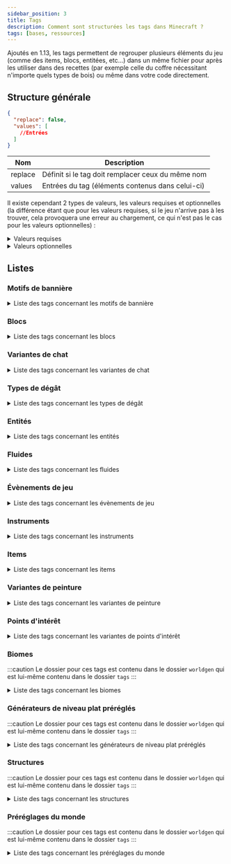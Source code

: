 ```yaml
---
sidebar_position: 3
title: Tags
description: Comment sont structurées les tags dans Minecraft ?
tags: [bases, ressources]
---
```


Ajoutés en 1.13, les tags permettent de regrouper plusieurs éléments du jeu (comme des items, blocs, entitées, etc...) dans un même fichier pour après les utiliser dans des recettes (par exemple celle du coffre nécessitant n'importe quels types de bois) ou même dans votre code directement.

## Structure générale

```json
{
  "replace": false,
  "values": [
    //Entrées
  ]
}
```

| Nom     | Description                                       |
|---------|---------------------------------------------------|
| replace | Définit si le tag doit remplacer ceux du même nom |
| values  | Entrées du tag (éléments contenus dans celui-ci)  |

Il existe cependant 2 types de valeurs, les valeurs requises et optionnelles (la différence étant que pour les valeurs requises, si le jeu n'arrive pas à les trouver, cela provoquera une erreur au chargement, ce qui n'est pas le cas pour les valeurs optionnelles) :
<details>
  <summary>Valeurs requises</summary>

Celle-ci peuvent prendre 2 valeurs, soit un identifiant faisant référence à un élément du jeu, soit un identifiant faisant référence à un tag (précédé d'un `#`).

```json
"minecraft:diamond_block"
```

```json
"#minecraft:stone_bricks"
```
  
</details>

<details>
  <summary>Valeurs optionnelles</summary>

Celle-ci peuvent prendre 2 valeurs au niveau du champ `ìd`, soit un identifiant faisant référence à un élément du jeu, soit un identifiant faisant référence à un tag (précédé d'un `#`). Le champ `required` permet quant à lui de définir si l'entrée est requise ou non (dans le cas d'une entrée optionnelle il faudrat le définir sur `false`).

```json
{
  "id": "minecraft:diamond_block",
  "required": false
}
```

```json
{
  "id": "#minecraft:stone_bricks",
  "required": false
}
```

</details>

## Listes

### Motifs de bannière

<details>

<summary>Liste des tags concernant les motifs de bannière</summary>

| Identifiant            | Description                                                                  |
|------------------------|------------------------------------------------------------------------------|
| `pattern_item/creeper` | Liste des motifs qui peuvent être fabriqués en utilisant le motif de creeper |
| `pattern_item/flower`  | Liste des motifs qui peuvent être fabriqués en utilisant le motif de fleur   |
| `pattern_item/globe`   | Liste des motifs qui peuvent être fabriqués en utilisant le motif de globe   |
| `pattern_item/mojang`  | Liste des motifs qui peuvent être fabriqués en utilisant le motif de Mojang  |
| `pattern_item/piglin`  | Liste des motifs qui peuvent être fabriqués en utilisant le motif de Piglin  |
| `pattern_item/skull`   | Liste des motifs qui peuvent être fabriqués en utilisant le motif de crâne   |
| `no_item_required`     | Liste des motifs qui peuvent être fabriqués sans aucun item                  |

</details>

### Blocs

<details>
<summary>Liste des tags concernant les blocs</summary>

| Identifiant                                | Description                                                                                                                                                                   |
|--------------------------------------------|-------------------------------------------------------------------------------------------------------------------------------------------------------------------------------|
| `mineable/axe`                             | Liste des blocs pouvant être miné efficacement avec une hache                                                                                                                 |
| `mineable/hoe`                             | Liste des blocs pouvant être miné efficacement avec une houe                                                                                                                  |
| `mineable/pickaxe`                         | Liste des blocs pouvant être miné efficacement avec une pioche                                                                                                                |
| `mineable/shovel`                          | Liste des blocs pouvant être miné efficacement avec une pelle                                                                                                                 |
| `acacia_logs`                              | Liste des blocs qui sont des buches d'acacia                                                                                                                                  |
| `all_hanging_signs`                        | Liste des blocs qui sont des pancartes suspendues (que ce soit au mur ou sous un bloc)                                                                                        |
| `all_signs`                                | Liste des blocs qui sont des pancartes (de tous types)                                                                                                                        |
| `ancient_city_replaceable`                 | Liste des blocs remplaçables par les cités antiques                                                                                                                           |
| `animals_spawnable_on`                     | Liste des blocs sur lesquels les animaux peuvent apparaître                                                                                                                   |
| `anvil`                                    | Liste des blocs qui sont des enclumes                                                                                                                                         |
| `axolotls_spawnable_on`                    | Liste des blocs sur lesquels les axolotls peuvent apparaître                                                                                                                  |
| `azalea_grows_on`                          | Liste des blocs sur lesquels les arbres d'azalées peuvent pousser                                                                                                             |
| `azalea_root_replaceable`                  | Liste des blocs qui peuvent être remplacé par les racines des azalées                                                                                                         |
| `bamboo_blocks`                            | Liste des blocs qui sont des blocs de bambou                                                                                                                                  |
| `bamboo_plantable_on`                      | Liste des blocs où le bambou peut être planté                                                                                                                                 |
| `banners`                                  | Liste des blocs qui sont des bannières                                                                                                                                        |
| `base_stone_nether`                        | Liste des blocs qui peuvent être remplacés par des ressources (par exemple des minerais) de la dimension du Nether                                                            |
| `base_stone_overworld`                     | Liste des blocs qui peuvent être remplacés par des ressources (par exemple des minerais) du monde normal                                                                      |
| `beacon_base_blocks`                       | Liste des blocs qui peuvent activer une balise selon une structure prédéfinie                                                                                                 |
| `beds`                                     | Liste des blocs qui sont des lits                                                                                                                                             |
| `beehives`                                 | Liste des blocs qui sont des ruches                                                                                                                                           |
| `bee_growables`                            | Liste des blocs qui réagissent au pollen des abeilles pour pousser plus rapidement                                                                                            |
| `big_dripleaf_placeable`                   | Liste des blocs qui peuvent servir de base pour les grandes foliogoutte                                                                                                       |
| `birch_logs`                               | Liste des blocs qui sont des buches de bouleau                                                                                                                                |
| `buttons`                                  | Liste des blocs qui sont des boutons                                                                                                                                          |
| `campfires`                                | Liste des blocs qui sont des feux de camp                                                                                                                                     |
| `candles`                                  | Liste des blocs qui sont des bougies                                                                                                                                          |
| `candle_cakes`                             | Liste des blocs qui sont des gâteaux avec une bougie                                                                                                                          |
| `cauldrons`                                | Liste des blocs qui sont des chaudrons                                                                                                                                        |
| `cave_vines`                               | Liste des blocs qui sont des lianes des cavernes                                                                                                                              |
| `ceiling_hanging_signs`                    | Liste des blocs qui sont des pancartes suspendues en dessous d'un bloc                                                                                                        |
| `cherry_logs`                              | Liste des blocs qui sont des bûches de cerisier                                                                                                                               |
| `climbable`                                | Liste des blocs qui sont escaladables                                                                                                                                         |
| `coal_ores`                                | Liste des blocs qui sont des minerais de charbon                                                                                                                              |
| `completes_find_tree_tutorial`             | Liste des blocs qui, quand ils sont cassés, permettent de compléter le tutoriel `find_tree`                                                                                   |
| `convertable_to_mud`                       | Liste des blocs qui peuvent être convertis en boue                                                                                                                            |
| `copper_ores`                              | Liste des blocs qui sont des minerais de cuivre                                                                                                                               |
| `corals`                                   | Liste des blocs qui sont des coraux (en général)                                                                                                                              |
| `coral_blocks`                             | Liste des blocs qui sont des coraux (blocs)                                                                                                                                   |
| `coral_plants`                             | Liste des blocs qui sont des coraux (plantes)                                                                                                                                 |
| `crimson_stems`                            | Liste des blocs qui sont des tiges carmins                                                                                                                                    |
| `crops`                                    | Liste des blocs qui sont des cultures                                                                                                                                         |
| `crystal_sound_blocks`                     | Liste des blocs qui émettent le son "amethyst block chime" de manière répétée pendant un court laps de temps après avoir été piétinés  ( le volume diminuant progressivement) |
| `dampens_vibrations`                       | Liste des blocs absorbant les vibrations qui le touchent                                                                                                                      |
| `dark_oak_logs`                            | Liste des blocs qui sont des buches de bois sombre                                                                                                                            |
| `dead_bush_may_place_on`                   | Liste des blocs sur lesquelles les arbustes morts peuvent pousser                                                                                                             |
| `deepslate_ore_replaceables`               | Liste des blocs pouvant être remplacés par des minerais des profondeurs                                                                                                       |
| `diamond_ores`                             | Liste des blocs qui sont des minerais de diamant                                                                                                                              |
| `dirt`                                     | Liste des blocs qui sont de la terre                                                                                                                                          |
| `doors`                                    | Liste des blocs qui sont des portes                                                                                                                                           |
| `dragon_immune`                            | Liste des blocs qui sont immunisés contre le dragon                                                                                                                           |
| `dragon_transparent`                       | Liste des blocs qui peuvent être traversés par le dragon sans les détruire                                                                                                    |
| `dripstone_replaceable_blocks`             | Liste des blocs pouvant être remplacés par des blocs de spéléothème                                                                                                           |
| `emerald_ores`                             | Liste des blocs qui sont des minerais d'émeraude                                                                                                                              |
| `enchantment_power_provider`               | Liste des blocs qui alimentent la table d'enchantement                                                                                                                        |
| `enchantment_power_transmitter`            | Liste des blocs qui autorisés entre la table d'enchantement et ceux lui fournissant de l'énergie                                                                              |
| `enderman_holdable`                        | Liste des blocs pouvant être récupérés par des enderman                                                                                                                       |
| `fall_damage_resetting`                    | Liste des blocs qui réinitialisent les dégâts de chute d'un joueur                                                                                                            |
| `features_cannot_replace`                  | Liste des blocs ne peuvent pas être remplacés par des éléments générés                                                                                                        |
| `fences`                                   | Liste des blocs qui sont des barrières                                                                                                                                        |
| `fence_gates`                              | Liste des blocs qui sont des portillons                                                                                                                                       |
| `fire`                                     | Liste des blocs qui sont du feu                                                                                                                                               |
| `flowers`                                  | Liste des blocs qui sont des fleurs                                                                                                                                           |
| `flower_pots`                              | Liste des blocs qui sont des fleurs dans des pots                                                                                                                             |
| `foxes_spawnable_on`                       | Liste des blocs sur lesquels les loups peuvent apparaître                                                                                                                     |
| `frogs_spawnable_on`                       | Liste des blocs sur lesquels les grenouilles peuvent apparaître                                                                                                               |
| `frog_prefer_jump_to`                      | Liste des blocs sur lesquels les grenouilles préfèrent sauter                                                                                                                 |
| `geode_invalid_blocks`                     | Liste des blocs qui empêchent les géodes de se générer                                                                                                                        |
| `goats_spawnable_on`                       | Liste des blocs sur lesquels les chèvres peuvent apparaître                                                                                                                   |
| `gold_ores`                                | Liste des blocs qui sont des minerais d'or                                                                                                                                    |
| `guarded_by_piglins`                       | Liste des blocs qui rendent hostile les Piglin's quand ils sont cassés ou ouvert (pour ceux le pouvant)                                                                       |
| `hoglin_repellents`                        | Liste des blocs qui font fuir les hoglin's                                                                                                                                    |
| `ice`                                      | Liste des blocs qui sont de la glace                                                                                                                                          |
| `impermeable`                              | Liste des blocs qui ne laissent pas passer les fluides ou le miel                                                                                                             |
| `infiniburn_end`                           | Liste des blocs qui peuvent rester en feu éternellement dans la dimension de l'Ender                                                                                          |
| `infiniburn_nether`                        | Liste des blocs qui peuvent rester en feu éternellement dans la dimension du Nether                                                                                           |
| `infiniburn_overworld`                     | Liste des blocs qui peuvent rester en feu éternellement dans le monde normal                                                                                                  |
| `inside_step_sound_blocks`                 | Liste des blocs jouant le son de pas quand une entité marche à l'intérieur                                                                                                    |
| `invalid_spawn_inside`                     | Liste des blocs où le joueur ne peut apparaitre à l'intérieur                                                                                                                 |
| `iron_ores`                                | Liste des blocs qui sont des minerais de fer                                                                                                                                  |
| `jungle_logs`                              | Liste des blocs qui sont des buches de bois de la jungle                                                                                                                      |
| `lapis_ores`                               | Liste des blocs qui sont des minerais de lapis lazuli                                                                                                                         |
| `lava_pool_stone_cannot_replace`           | Liste des blocs qui ne peuvent pas être remplacé par la génération d'un lac de lave                                                                                           |
| `leaves`                                   | Liste des blocs qui sont des feuilles                                                                                                                                         |
| `logs`                                     | Liste des blocs qui sont des buches                                                                                                                                           |
| `logs_that_burn`                           | Liste des blocs de buche qui sont inflammables                                                                                                                                |
| `lush_ground_replaceable`                  | Liste des blocs qui seront remplacés par de la terre racineuse                                                                                                                |
| `maintains_farmland`                       | Liste des blocs qui peuvent être placés sur de la terre labourée, empêchant cette dernière de se transformer en terre lorsqu'elle n'est pas hydratée                          |
| `mangrove_logs`                            | Liste des blocs qui sont des buches en palétuvier                                                                                                                             |
| `mangrove_logs_can_grow_through`           | Liste des blocs qui peuvent être traversés par le tronc d'un palétuvier quand il pousse                                                                                       |
| `mangrove_roots_can_grow_through`          | Liste des blocs qui peuvent être traversés par les racines d'un palétuvier quand il pousse                                                                                    |
| `mooshrooms_spawnable_on`                  | Liste des blocs sur lesquels les vaches champignon peuvent apparaître                                                                                                         |
| `moss_replaceable`                         | Liste des blocs qui peuvent être remplacés par des blocs de mousse lorsque de la poudre d'os a été appliquée à un bloc de mousse voisin                                       |
| `mushroom_grow_block`                      | Liste des blocs sur lesquels les champignons peuvent être placés ou se propager                                                                                               |
| `needs_diamond_tool`                       | Liste des blocs nécessitant un outil en diamant pour être récolté                                                                                                             |
| `needs_iron_tool`                          | Liste des blocs nécessitant un outil en fer pour être récolté                                                                                                                 |
| `needs_stone_tool`                         | Liste des blocs nécessitant un outil en pierre pour être récolté                                                                                                              |
| `nether_carver_replaceables`               | Liste des blocs qui peuvent être détruit par le générateur de monde pour y creuser des grottes dans le Nether                                                                 |
| `nylium`                                   | Liste des blocs qui sont des blocs de nylium                                                                                                                                  |
| `oak_logs`                                 | Liste des blocs qui sont des buches de bois de chêne                                                                                                                          |
| `occludes_vibration_signals`               | Liste des blocs qui empêchent les capteurs sculk d'entendre les vibrations si le bloc se trouve entre le capteur et la vibration                                              |
| `overworld_carver_replaceables`            | Liste des blocs qui peuvent être détruit par le générateur de monde pour y creuser des grottes dans le monde normal                                                           |
| `overworld_natural_logs`                   | Liste des blocs de tronc d'arbre naturellement présent dans le monde normal                                                                                                   |
| `parrots_spawnable_on`                     | Liste des blocs sur lesquels les perroquets peuvent apparaître                                                                                                                |
| `piglin_repellents`                        | Liste des blocs qui font fuir les piglin's                                                                                                                                    |
| `planks`                                   | Liste des blocs qui sont des planches                                                                                                                                         |
| `polar_bears_spawnable_on_in_frozen_ocean` | Liste des blocs sur lesquels les ours polaires peuvent apparaître dans des biomes d'océan gelé                                                                                |
| `portals`                                  | Liste des blocs qui sont des portails                                                                                                                                         |
| `pressure_plates`                          | Liste des blocs qui sont des plaques de pression                                                                                                                              |
| `prevent_mob_spawning_inside`              | Liste des blocs empêchent les monstres d'apparaître à l'intérieur de ceux-ci                                                                                                  |
| `rabbits_spawnable_on`                     | Liste des blocs sur lesquels les lapins peuvent apparaître                                                                                                                    |
| `rails`                                    | Liste des blocs qui sont des rails                                                                                                                                            |
| `redstone_ores`                            | Liste des blocs qui sont des minerais de redstone                                                                                                                             |
| `replaceable`                              | Liste des blocs qui sont remplaçables (référence uniquement)                                                                                                                  |
| `replaceable_by_trees`                     | Liste des blocs que les arbres peuvent remplacer lorsqu'ils grandissent                                                                                                       |
| `sand`                                     | Liste des blocs qui sont du sable                                                                                                                                             |
| `saplings`                                 | Liste des blocs qui sont des pousses d'arbre                                                                                                                                  |
| `sculk_replaceable`                        | Liste des blocs qui peuvent être remplacé par des blocs de la familles des sculks lors de la génération du sculls                                                             |
| `sculk_replaceable_world_gen`              | Liste des blocs qui peuvent être remplacé par des blocs de la familles des sculks lors de la génération du sculls par le générateur de monde                                  |
| `shulker_boxes`                            | Liste des blocs qui sont des boites de shulker                                                                                                                                |
| `signs`                                    | Liste des blocs qui sont des panneaux                                                                                                                                         |
| `slabs`                                    | Liste des blocs qui sont des dalles                                                                                                                                           |
| `small_dripleaf_placeable`                 | Liste des blocs sur lesquels il est possible de placer les petites foliogoutes                                                                                                |
| `small_flowers`                            | Liste des blocs qui sont des petites fleurs                                                                                                                                   |
| `smelts_to_glass`                          | Liste des blocs qui peuvent être cuits pour obtenir du verre                                                                                                                  |
| `snaps_goat_horn`                          | Liste des blocs qui cassent une corne aux chèvres quand elles chargent dedans                                                                                                 |
| `sniffer_diggable_block`                   | Liste des blocs dans lesquels les renifleurs sont autorisés à creuser                                                                                                         |
| `sniffer_egg_hatch_boost`                  | Liste des blocs sur lesquels les œufs de renifleurs éclosent plus rapidement.                                                                                                 |
| `snow`                                     | Liste des blocs qui sont de la neige                                                                                                                                          |
| `snow_layer_cannot_survive_on`             | Liste des blocs sur lesquels les couches de neige ne peuvent pas survivre                                                                                                     |
| `snow_layer_can_survive_on`                | Liste des blocs sur lesquels les couches de neige peuvent survivre                                                                                                            |
| `soul_fire_base_blocks`                    | Liste des blocs qui peuvent supporter le feu des âmes                                                                                                                         |
| `soul_speed_blocks`                        | Liste des blocs qui donnent un effet de vitesse si jamais un joueur se situe sur l'un d'entre eux avec des bottes ayant l'enchantement _Agilité des âmes_                     |
| `spruce_logs`                              | Liste des blocs qui sont des buches de bois de sapin                                                                                                                          |
| `stairs`                                   | Liste des blocs qui sont des escaliers                                                                                                                                        |
| `standing_signs`                           | Liste des blocs qui sont des panneaux qui sont sur pied                                                                                                                       |
| `stone_bricks`                             | Liste des blocs qui sont des pierres taillées                                                                                                                                 |
| `stone_buttons`                            | Liste des blocs qui sont des boutons en pierre                                                                                                                                |
| `stone_ore_replaceables`                   | Liste des blocs pouvant être remplacés par des minerais                                                                                                                       |
| `stone_pressure_plates`                    | Liste des blocs qui sont des plaques de pression en pierre                                                                                                                    |
| `strider_warm_blocks`                      | Liste des blocs qui ne font pas trembler un strider si jamais il se retrouve dessus                                                                                           |
| `stripped_logs`                            | Liste des blocs qui sont des bûches écorcées                                                                                                                                  |
| `sword_efficient`                          | Liste des blocs qui sont plus rapides à briser avec une épée                                                                                                                  |
| `tall_flowers`                             | Liste des blocs qui sont des fleurs hautes                                                                                                                                    |
| `terracotta`                               | Liste des blocs qui sont de la terre cuite                                                                                                                                    |
| `trail_ruins_replaceable`                  | Liste des blocs que les ruines de sentiers peuvent remplacer lorsque ces dernières sont générées                                                                              |
| `trapdoors`                                | Liste des blocs qui sont des trappes                                                                                                                                          |
| `underwater_bonemeals`                     | Liste des plantes aquatiques qui poussent dans le fond des océans                                                                                                             |
| `unstable_bottom_center`                   | Liste des blocs qui ne peuvent pas supporter les lanternes et les cloches sur leur face inférieure                                                                            |
| `valid_spawn`                              | Liste des blocs qui sont valides pour l'apparition d'un joueur                                                                                                                |
| `vibration_resonators`                     | Liste des blocs qui peuvent être utilisés pour faire résonner les vibrations lorsqu'ils sont placés à côté d'un capteur sculk                                                 |
| `walls`                                    | Liste des blocs qui sont des murets                                                                                                                                           |
| `wall_corals`                              | Liste des blocs qui sont des coraux muraux                                                                                                                                    |
| `wall_hanging_signs`                       | Liste des blocs qui sont des pancartes suspendues au mur                                                                                                                      |
| `wall_post_override`                       | Liste des blocs qui transforment les murs en piliers, même s'ils ne sont pas solides                                                                                          |
| `wall_signs`                               | Liste des blocs qui sont des panneaux accrochés au mur                                                                                                                        |
| `warped_stems`                             | Liste des blocs qui sont des tiges biscornues                                                                                                                                 |
| `wart_blocks`                              | Liste des blocs qui sont des blocs de verrue                                                                                                                                  |
| `wither_immune`                            | Liste des blocs qui sont immunisés contre les explosions du Wither                                                                                                            |
| `wither_summon_base_blocks`                | Liste des blocs utilisables pour faire apparaître le Wither                                                                                                                   |
| `wolves_spawnable_on`                      | Liste des blocs sur lesquels les loups peuvent apparaître                                                                                                                     |
| `wooden_buttons`                           | Liste des blocs qui sont des boutons en bois                                                                                                                                  |
| `wooden_doors`                             | Liste des blocs qui sont des portes en bois                                                                                                                                   |
| `wooden_fences`                            | Liste des blocs qui sont des barrières en bois                                                                                                                                |
| `wooden_pressure_plates`                   | Liste des blocs qui sont des plaques de pression en bois                                                                                                                      |
| `wooden_slabs`                             | Liste des blocs qui sont des dalles en bois                                                                                                                                   |
| `wooden_stairs`                            | Liste des blocs qui sont des escaliers en bois                                                                                                                                |
| `wooden_trapdoors`                         | Liste des blocs qui sont des trappes en bois                                                                                                                                  |
| `wool`                                     | Liste des blocs qui sont des laines                                                                                                                                           |
| `wool_carpets`                             | Liste des blocs qui sont des tapis de laine                                                                                                                                   |

</details>

### Variantes de chat

<details>

<summary>Liste des tags concernant les variantes de chat</summary>

| Identifiant        | Description                                                     |
|--------------------|-----------------------------------------------------------------|
| `default_spawns`   | Liste des variantes de chat pouvant apparaitre naturellement    |
| `full_moon_spawns` | Liste des variantes de chat pouvant apparaitre à la pleine lune |

</details>

### Types de dégât

<details>
    
<summary>Liste des tags concernant les types de dégât</summary>
    
| Identifiant                    | Description                                                                                                                                                            |
|--------------------------------|------------------------------------------------------------------------------------------------------------------------------------------------------------------------|
| `always_hurts_ender_dragons`   | Liste des types de dégâts qui touchent l'Ender Dragon à coup sûr (même si ces derniers ne sont pas source d'un joueur)                                                 |
| `always_most_significant_fall` | Liste des types de dégâts qui sont des chutes tuant à coup sûr                                                                                                         |
| `always_triggers_silverfish`   | Liste des types de dégâts qui réveillent à coup sûr un poisson d'argent (_silverfish_) quand un autre subit des dégâts dun même type                                   |
| `avoids_guardian_thorns`       | Liste des types de dégâts qui ne tiennent pas des dégâts provoqués en retour par les épines d'un gardien (l'entité à la source du dégât ne sera pas blessée en retour) |
| `burns_armor_stands`           | Liste des types de dégâts qui brulent un porte-armure                                                                                                                  |
| `bypasses_armor`               | Liste des types de dégâts qui ne tiennent pas compte de l'armure                                                                                                       |
| `bypasses_cooldown`            | Liste des types de dégâts qui ne tiennent pas compte du _cooldown_ (qui rend la cible invincible un court instant après avoir subi un dégât)                           |
| `bypasses_effects`             | Liste des types de dégâts qui ne tiennent pas compte des effets de potions                                                                                             |
| `bypasses_enchantments`        | Liste des types de dégâts ui ne tiennent pas compte des enchantements                                                                                                  |
| `bypasses_invulnerability`     | Liste des types de dégâts qui ne tiennent pas compte de l'invulnérabilité                                                                                              |
| `bypasses_resistance`          | Liste des types de dégâts qui ne tiennent pas compte de la resistance                                                                                                  |
| `bypasses_shield`              | Liste des types de dégâts qui ne tiennent pas compte du bouclier                                                                                                       |
| `damages_helmet`               | Liste des types de dégâts qui endommagent le casque                                                                                                                    |
| `ignites_armor_stands`         | Liste des types de dégâts qui mettent en feu un porte-armure                                                                                                           |
| `is_drowning`                  | Liste des types de dégâts de noyade                                                                                                                                    |
| `is_explosion`                 | Liste des types de dégâts d'explosion                                                                                                                                  |
| `is_fall`                      | Liste des types de dégâts de chute                                                                                                                                     |
| `is_fire`                      | Liste des types de dégâts de feu                                                                                                                                       |
| `is_freezing`                  | Liste des types de dégâts de froid                                                                                                                                     |
| `is_lightning`                 | Liste des types de dégâts causés par la foudre                                                                                                                         |
| `is_projectile`                | Liste des types de dégâts causés par des projectiles                                                                                                                   |
| `no_anger`                     | Liste des types de dégâts qui ne sont pas sources de colère (_aggro_)                                                                                                  |
| `no_impact`                    | Liste des types de dégâts qui ne sont pas sources d'un impact                                                                                                          |
| `witch_resistant_to`           | Liste des types de dégâts auxquels les sorcières sont résistantes                                                                                                      |
| `wither_immune_to`             | Liste des types de dégâts auxquels les Wither sont immunisés                                                                                                           |

</details>

### Entités

<details>

<summary>Liste des tags concernant les entités</summary>

| Identifiant                  | Description                                                                                                             |
|------------------------------|-------------------------------------------------------------------------------------------------------------------------|
| `arrows`                     | Liste de toutes les flèches (entités)                                                                                   |
| `axolotl_always_hostiles`    | Liste des entités contre lesquels les axolotls sont toujours hostiles                                                   |
| `axolotl_hunt_targets`       | Liste des entités que les axolotls attaquent                                                                            |
| `beehive_inhabitors`         | Liste des entités qui habitent dans une ruche                                                                           |
| `dismounts_underwater`       | Liste des entités qui forcent le pilote (entité chevauchant l'autre) à descendre quand cette dernière rentre dans l'eau |
| `fall_damage_immune`         | Liste des entités qui sont immunisées contre les dégâts de chute                                                        |
| `freeze_hurts_extra_types`   | Liste des entités qui sont plus sensible au froid et subissent donc des points de dégâts supplémentaires                |
| `freeze_immune_entity_types` | Liste des entités qui ne gèlent pas dans la poudreuse                                                                   |
| `frog_food`                  | Liste des entités qui peuvent être mangées par les grenouilles                                                          |
| `impact_projectiles`         | Liste des entités qui sont des projectiles                                                                              |
| `powder_snow_walkable_mobs`  | Liste des entités qui peuvent marcher sur la poudreuse sans s'enfoncer dedans                                           |
| `raiders`                    | Liste des entités qui composent les raids contre les villages                                                           |
| `skeletons`                  | Liste de tous les types de squelette                                                                                    |

</details>

### Fluides

<details>

<summary>Liste des tags concernant les fluides</summary>

| Identifiant | Description                           |
|-------------|---------------------------------------|
| `lava`      | Liste des fluides qui sont de la lave |
| `water`     | Liste des fluides qui sont de l'eau   |

</details>

### Évènements de jeu

<details>

<summary>Liste des tags concernant les évènements de jeu</summary>

| Identifiant                  | Description                                                                                       |
|------------------------------|---------------------------------------------------------------------------------------------------|
| `allay_can_listen`           | Liste des évènements pouvant être écoutés par les allay's                                         |
| `ignore_vibrations_sneaking` | Liste des évènements considérés comme des vibrations, qui peuvent être masqués en s'accroupissant |
| `shrieker_can_listen`        | Liste des évènements pouvant être écoutés par les _shrieker_'s                                    |
| `vibrations`                 | Liste des évènements considérés comme des vibrations                                              |
| `warden_can_listen`          | Liste des évènements pouvant être écoutés par les warden's                                        |

</details>

### Instruments

<details>

<summary>Liste des tags concernant les instruments</summary>

| Identifiant            | Description                                                                   |
|------------------------|-------------------------------------------------------------------------------|
| `goat_horns`           | Liste des instruments des cornes de chèvres lâchées par des chèvres           |
| `regular_goat_horns`   | Liste des instruments des cornes de chèvres lâchées par des chèvres normales  |
| `screaming_goat_horns` | Liste des instruments des cornes de chèvres lâchées par des chèvres hurlantes |

</details>

### Items

<details>

<summary>Liste des tags concernant les items</summary>

| Identifiant                    | Description                                                                                                                 |
|--------------------------------|-----------------------------------------------------------------------------------------------------------------------------|
| `acacia_logs`                  | Liste de toutes les types de buche en acajou                                                                                |
| `anvil`                        | Liste de tous les types d'enclumes                                                                                          |
| `arrows`                       | Liste de tous les types de flèche                                                                                           |
| `axes`                         | Liste de tous les types d'haches                                                                                            |
| `axolotl_tempt_items`          | Liste des items permettant d'attirer des axolotl                                                                            |
| `banners`                      | Liste de toutes les bannières avec leurs couleurs respective                                                                |
| `bamboo_blocks`                | Liste de tous les types de blocs de bambou                                                                                  |
| `beacon_payment_items`         | Liste des items pouvant être utilisés pour l'activation d'une balise                                                        |
| `beds`                         | Liste de tous les types de lits                                                                                             |
| `birch_logs`                   | Liste de tous les types de troncs en bouleau                                                                                |
| `boats`                        | Liste de tous les types de bateaux                                                                                          |
| `bookshelf_books`              | Liste de tous les types de bibliothèques                                                                                    |
| `buttons`                      | Liste de tous les types de boutons                                                                                          |
| `candles`                      | Liste de tous les types de bougies                                                                                          |
| `cherry_logs`                  | Liste de tous les types de bûche de cerisier                                                                                |
| `chest_boats`                  | Liste de tous les types de bateaux avec coffre                                                                              |
| `cluster_max_harvestables`     | Liste des outils permettant de récolter efficacement de l'améthyste                                                         |
| `coals`                        | Liste de tous les types de charbon                                                                                          |
| `coal_ores`                    | Liste des minerais de charbon                                                                                               |
| `compasses`                    | Liste de tous les types de boussoles                                                                                        |
| `completes_find_tree_tutorial` | Liste des types de blocs permettant de completer le tutoriel `find_tree`                                                    |
| `copper_ores`                  | Liste des minerais de cuivre                                                                                                |
| `creeper_drop_music_discs`     | Liste de tous les disques pouvant être _dropés_ par un creeper quand il est tué par un squelette                            |
| `creeper_igniters`             | Liste de tous les types d'items permettant d'allumer un creeper (pour le faire exploser)                                    |
| `crimson_stems`                | Liste de tous les types de troncs carmins                                                                                   |
| `dampens_vibrations`           | Liste de tous les types de blocs absorbant les vibrations qui le touchent                                                   |
| `dark_oak_logs`                | Liste de tous les types de troncs en chêne noir                                                                             |
| `decorated_pot_ingredients`    | Liste de tous les types d'ingrédients pouvant être utilisés pour fabriquer des vases décorés                                |
| `decorated_pot_sherds`         | Liste de tous les types de tessons permettant de décorer des vases décorés                                                  |
| `diamond_ores`                 | Liste des minerais de diamant                                                                                               |
| `dirt`                         | Liste de tous les types de terre                                                                                            |
| `doors`                        | Liste de tous les types de porte                                                                                            |
| `emerald_ores`                 | Liste des minerais d'émeraude                                                                                               |
| `fences`                       | Liste de tous les types de barrière                                                                                         |
| `fence_gates`                  | Liste de tous les types de portillons                                                                                       |
| `fishes`                       | Liste de tous les types de poissons                                                                                         |
| `flowers`                      | Liste de tous les types de fleurs                                                                                           |
| `fox_food`                     | Liste des items que le renard peut manger                                                                                   |
| `freeze_immune_wearables`      | Liste de tous les item pouvant être portés qui immunisent contre le froid                                                   |
| `gold_ores`                    | Liste des minerais d'or                                                                                                     |
| `hoes`                         | Liste des minerais de faux                                                                                                  |
| `ignored_by_piglin_babies`     | Liste des items ignorés par les bébés piglins                                                                               |
| `hanging_signs`                | Liste de tous les types de pancartes suspendues                                                                             |
| `iron_ores`                    | Liste des minerais de fer                                                                                                   |
| `jungle_logs`                  | Liste de tous les types de troncs en acajou                                                                                 |
| `lapis_ores`                   | Liste des minerais de lapis lazuli                                                                                          |
| `leaves`                       | Liste de tous les types de feuilles                                                                                         |
| `lectern_books`                | Liste de tous les types de livres pouvant être posés sur un pupitre de lecture                                              |
| `logs`                         | Liste de tous les types de troncs (avec ou sans écorse, etc...)                                                             |
| `logs_that_burn`               | Liste des tous les types de troncs combustibles                                                                             |
| `mangrove_logs`                | Liste des tous les types de troncs en palétuvier                                                                            |
| `music_discs`                  | Liste de tous les disques de musique                                                                                        |
| `non_flammable_wood`           | Liste des tous les types de bois non combustibles                                                                           |
| `noteblock_top_instruments`    | Liste des tous les types de blocs qui peuvent être posés au-dessus d'un bloc musical                                        |
| `oak_logs`                     | Liste de tous les types de troncs en chêne                                                                                  |
| `pickaxes`                     | Liste de tous les types de pioches                                                                                          |
| `piglin_food`                  | Liste des items que mangent les piglins                                                                                     |
| `piglin_loved`                 | Liste des items que les Piglins accepte pour faire un échange                                                               |
| `piglin_repellents`            | Liste des items qui repoussent les piglins                                                                                  |
| `planks`                       | Liste de tous les types de planches                                                                                         |
| `rails`                        | Liste de tous les types de rails                                                                                            |
| `redstone_ores`                | Liste des minerais de redstone                                                                                              |
| `sand`                         | Liste de tous les types de sables                                                                                           |
| `saplings`                     | Liste de tous les types de pousses d'arbre                                                                                  |
| `shovels`                      | Liste de tous les types de pelles                                                                                           |
| `signs`                        | Liste de tous les types de panneaux                                                                                         |
| `slabs`                        | Liste de tous les types de dalles                                                                                           |
| `small_flowers`                | Liste de tous les types de _petites_ fleurs                                                                                 |
| `smelts_to_glass`              | Liste des blocs qui peuvent être cuits pour obtenir du verre                                                                |
| `sniffer_food`                 | Liste de tous les types de nourritures pour les renifleurs                                                                  |
| `soul_fire_base_blocks`        | Liste des items produisant du feu bleu                                                                                      |
| `spruce_logs`                  | Liste de tous les types de troncs en sapin                                                                                  |
| `stairs`                       | Liste de tous les types d'escaliers                                                                                         |
| `stone_bricks`                 | Liste de tous les types de pierres taillées                                                                                 |
| `stone_crafting_materials`     | Liste des items permettant de crafter les objets à base de pierre                                                           |
| `stone_tool_materials`         | Liste des items permettant de crafter les outils et armes en roche                                                          |
| `sword`                        | Liste de tous les types d'épées                                                                                             |
| `tall_flowers`                 | Liste de tous les types de fleurs haute                                                                                     |
| `terracotta`                   | Liste de tous les types de terres cuites                                                                                    |
| `tools`                        | Liste de tous les types d'outils                                                                                            |
| `trapdoors`                    | Liste de tous les types de trappes                                                                                          |
| `trimmable_armor`              | Liste de tous les types d'armures qui peuvent être ornées                                                                   |
| `villager_plantable_seeds`     | Liste de tous les types de graines que les villageois fermiers planteront lorsqu'elles seront placées dans leur inventaire. |
| `trim_materials`               | Liste de tous les types de matériaux pour les ornements d'armures                                                           |
| `trim_templates`               | Liste de tous les types de motifs pour les ornements d'armures                                                              |
| `walls`                        | Liste de tous les types de murets                                                                                           |
| `warped_stems`                 | Liste de tous les types de troncs biscornus                                                                                 |
| `wart_blocks`                  | Liste de tous les types de blocs de verrues                                                                                 |
| `wooden_buttons`               | Liste de tous les types de boutons en bois                                                                                  |
| `wooden_doors`                 | Liste de tous les types de portes en bois                                                                                   |
| `wooden_fences`                | Liste de tous les types de barrières en bois                                                                                |
| `wooden_pressure_plates`       | Liste de tous les types de plaques de pression en bois                                                                      |
| `wooden_slabs`                 | Liste de tous les types de dalles en bois                                                                                   |
| `wooden_stairs`                | Liste de tous les types d'escaliers en bois                                                                                 |
| `wooden_trapdoors`             | Liste de tous les types de trappes en bois                                                                                  |
| `wool`                         | Liste de tous les types de laines                                                                                           |
| `wool_carpets`                 | Liste de tous les types de tapis en laine                                                                                   |

</details>

### Variantes de peinture

<details>

<summary>Liste des tags concernant les variantes de peinture</summary>

| Identifiant | Description                                              |
|-------------|----------------------------------------------------------|
| `placeable` | Liste des variantes de peinture plaçables en mode survie |

</details>

### Points d'intérêt

<details>

<summary>Liste des tags concernant les variantes de points d'intérêt</summary>

| Identifiant           | Description                                              |
|-----------------------|----------------------------------------------------------|
| `acquirable_job_site` | Liste des points d'intérêt recherchés par les villageois |
| `bee_home`            | Liste des points d'intérêt ciblés par les abeilles       |
| `village`             | Liste des points d'intérêt qui font partie d'un village  |

</details>

### Biomes

:::caution
Le dossier pour ces tags est contenu dans le dossier `worldgen` qui est lui-même contenu dans le dossier `tags`
:::

<details>

<summary>Liste des tags concernant les biomes</summary>

| Identifiant                                 | Description                                                                                                          |
|---------------------------------------------|----------------------------------------------------------------------------------------------------------------------|
| `has_structure\ancient_city`                | Liste des biomes pouvant contenir des cités antiques                                                                 |
| `has_structure\bastion_remnant`             | Liste des biomes pouvant contenir des ruines de bastion                                                              |
| `has_structure\buried_treasure`             | Liste des biomes pouvant contenir des trésors enfouis                                                                |
| `has_structure\desert_pyramid`              | Liste des biomes pouvant contenir des pyramides                                                                      |
| `has_structure\end_city`                    | Liste des biomes pouvant contenir des villes de l'End                                                                |
| `has_structure\igloo`                       | Liste des biomes pouvant contenir des igloos                                                                         |
| `has_structure\jungle_temple`               | Liste des biomes pouvant contenir des temples de la jungle                                                           |
| `has_structure\mineshaft`                   | Liste des biomes pouvant contenir des mines abandonnées                                                              |
| `has_structure\mineshaft_mesa`              | Liste des biomes pouvant contenir des mines abandonnées du mesa                                                      |
| `has_structure\nether_fortress`             | Liste des biomes pouvant contenir des forteresses du Nether                                                          |
| `has_structure\nether_fossil`               | Liste des biomes pouvant contenir des fossiles du Nether                                                             |
| `has_structure\ocean_monument`              | Liste des biomes pouvant contenir des monuments océaniques                                                           |
| `has_structure\ocean_ruin_cold`             | Liste des biomes pouvant contenir des ruines océaniques d'eaux froides                                               |
| `has_structure\ocean_ruin_warm`             | Liste des biomes pouvant contenir des ruines océaniques d'eaux chaudes                                               |
| `has_structure\pillager_outpost`            | Liste des biomes pouvant contenir des avant-postes de pillards                                                       |
| `has_structure\ruined_portal_desert`        | Liste des biomes pouvant contenir des ruines de portail du désert                                                    |
| `has_structure\ruined_portal_jungle`        | Liste des biomes pouvant contenir des ruines de portail de la jungle                                                 |
| `has_structure\ruined_portal_mountain`      | Liste des biomes pouvant contenir des ruines de portail des montages                                                 |
| `has_structure\ruined_portal_nether`        | Liste des biomes pouvant contenir des ruines de portail du Nether                                                    |
| `has_structure\ruined_portal_ocean`         | Liste des biomes pouvant contenir des ruines de portail de l'océan                                                   |
| `has_structure\ruined_portal_standard`      | Liste des biomes pouvant contenir des ruines de portail _standard_                                                   |
| `has_structure\ruined_portal_swamp`         | Liste des biomes pouvant contenir des ruines de portail des marais                                                   |
| `has_structure\shipwreck`                   | Liste des biomes pouvant contenir des épaves                                                                         |
| `has_structure\shipwreck_beached`           | Liste des biomes pouvant contenir des bateaux échoués sur une plage                                                  |
| `has_structure\stronghold`                  | Liste des biomes pouvant contenir des forts de l'End                                                                 |
| `has_structure\swamp_hut`                   | Liste des biomes pouvant contenir des huttes de sorcière                                                             |
| `has_structure\village_desert`              | Liste des biomes pouvant contenir des villages du désert                                                             |
| `has_structure\village_plains`              | Liste des biomes pouvant contenir des villages de la plaine                                                          |
| `has_structure\village_savanna`             | Liste des biomes pouvant contenir des villages de la savane                                                          |
| `has_structure\village_snowy`               | Liste des biomes pouvant contenir des villages enneigés                                                              |
| `has_structure\village_taiga`               | Liste des biomes pouvant contenir des villages de la taïga                                                           |
| `has_structure\woodland_mansion`            | Liste des biomes pouvant contenir des manoirs de la forêt                                                            |
| `allows_surface_slime_spawns`               | Liste des biomes dans lesquels les slimes peuvent apparaitre en surface                                              |
| `allows_tropical_fish_spawns_at_any_height` | Liste des biomes dans lesquels les poissons tropicaux peuvent apparaitre dans les lacs à n'importe quel altitude     |
| `has_closer_water_fog`                      | Liste des biomes dans lesquels la distance de vue sous l'eau est réduite                                             |
| `increased_fire_burnout`                    | Liste des biomes où le feu s'éteint plus rapidement                                                                  |
| `is_badlands`                               | Liste des biomes de type _badland_                                                                                   |
| `is_beach`                                  | Liste des biomes _plage_                                                                                             |
| `is_deep_ocean`                             | Liste des biomes de type _océan profond_                                                                             |
| `is_end`                                    | Liste des biomes de l'End                                                                                            |
| `is_forest`                                 | Liste des biomes de type _forêt_                                                                                     |
| `is_hill`                                   | Liste des biomes _collines_                                                                                          |
| `is_jungle`                                 | Liste des biomes de type _jungle_                                                                                    |
| `is_mountain`                               | Liste des biomes de type _montagne_                                                                                  |
| `is_nether`                                 | Liste des biomes du Nether                                                                                           |
| `is_ocean`                                  | Liste des biomes océaniques                                                                                          |
| `is_overworld`                              | Liste des biomes du monde normal                                                                                     |
| `is_river`                                  | Liste des différents type de _rivières_                                                                              |
| `is_savanna`                                | Liste des biomes de type _savane_                                                                                    |
| `is_taiga`                                  | Liste des biomes de type _taïga_                                                                                     |
| `mineshaft_blocking`                        | Liste des biomes où les mines abandonnées sont bloquées                                                              |
| `more_frequent_drowned_spawns`              | Liste des biomes dans lesquels la quantité d'apparition de noyé est plus importante que les autres                   |
| `plays_underwater_music`                    | Liste des biomes dans lesquels le jeu joue des musiques spécifiques à l'ambiance sous-marine                         |
| `polar_bears_spawn_on_alternate_blocks`     | Liste des biomes dans lesquels les ours polaires peuvent apparaitre                                                  |
| `produces_corals_from_bonemeal`             | Liste des biomes dans lesquels des coraux sont produit après l'utilisation d'engrais                                 |
| `reduce_water_ambient_spawns`               | Liste des biomes dans lesquels la quantité d'apparition de créature marine est réduite par rapport aux autres biomes |
| `required_ocean_monument_surrounding`       | Liste des biomes qui doivent être autour d'un monument sous-marin                                                    |
| `snow_golem_melts`                          | Liste des biomes où les golems de neige fondront (biomes chauds)                                                     |
| `spawns_cold_variant_frogs`                 | Liste des biomes dans lesquels une grenouille aura une variante de biome froid quand elle est générée/elle grandit   |
| `spawns_gold_rabbits`                       | Liste des biomes où les lapins crème pourront apparaitre                                                             |
| `spawns_snow_foxes`                         | Liste des biomes où les variantes du renard blanc pourront apparaitre                                                |
| `spawns_warm_variant_frogs`                 | Liste des biomes dans lesquels une grenouille aura une variante de biome chaud quand elle est générée/elle grandit   |
| `spawns_white_rabbits`                      | Liste des biomes où les lapins blancs pourront apparaitre                                                            |
| `stronghold_biased_to`                      | Liste des biomes qui contrôle la génération des forts de l'End                                                       |
| `water_on_map_outlines`                     | Liste des biomes qui sont considéré comme étant des océans sur les cartes aux trésors                                |
| `without_patrol_spawns`                     | Liste des biomes où les patrouilles ne peuvent pas apparaitre                                                        |
| `without_wandering_trader_spawns`           | Liste des biomes où les marchands ambulants ne peuvent pas apparaitre                                                |
| `without_zombie_sieges`                     | Liste des biomes où les attaques de zombies ne peuvent pas être lancées                                              |

</details>

### Générateurs de niveau plat préréglés

:::caution
Le dossier pour ces tags est contenu dans le dossier `worldgen` qui est lui-même contenu dans le dossier `tags`
:::

<details>

<summary>Liste des tags concernant les générateurs de niveau plat préréglés</summary>

| Identifiant | Description                                                                  |
|-------------|------------------------------------------------------------------------------|
| `visible`   | Liste des générateurs visibles sur l'écran de configuration des mondes plats |

</details>

### Structures

:::caution
Le dossier pour ces tags est contenu dans le dossier `worldgen` qui est lui-même contenu dans le dossier `tags`
:::

<details>

<summary>Liste des tags concernant les structures</summary>

| Identifiant                 | Description                                                        |
|-----------------------------|--------------------------------------------------------------------|
| `cats_spawn_as_black`       | Liste des structure où les chats noirs peuvent apparaitre          |
| `cats_spawn_in`             | Liste des structure où les chats peuvent apparaitre                |
| `dolphin_located`           | Liste des structure pouvant être localisées par un dauphin         |
| `eye_of_ender_located`      | Liste des structures pouvant être localisées par un œil de l'Ender |
| `mineshaft`                 | Listes des structures qui sont des puits de mine abandonnée        |
| `ocean_ruin`                | Listes des structures qui sont des ruines d'océan                  |
| `on_ocean_explorer_maps`    | Liste des structures visibles sur les cartes au trésor marines     |
| `on_treasure_maps`          | Liste des structures visibles sur les cartes au trésor             |
| `on_woodland_explorer_maps` | Liste des structures visibles sur les cartes au trésor forestières |
| `ruined_portal`             | Listes des structures qui sont des portails en ruines              |
| `shipwreck`                 | Listes des structures qui sont des épaves de navire                |
| `village`                   | Listes des structures qui sont des villages                        |

</details>

### Préréglages du monde

:::caution
Le dossier pour ces tags est contenu dans le dossier `worldgen` qui est lui-même contenu dans le dossier `tags`
:::

<details>

<summary>Liste des tags concernant les préréglages du monde</summary>

| Identifiant | Description                                                                                              |
|-------------|----------------------------------------------------------------------------------------------------------|
| `extended`  | Liste des préréglages du monde qui apparaissent uniquement lorsque vous maintenez la touche Alt enfoncée |
| `normal`    | Liste des préréglages du monde qui apparaissent dans le menu de configuration à la création d'un monde   |

</details>